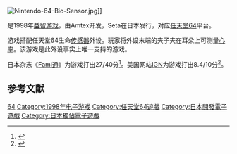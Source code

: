 {{NoteTA
| G1 = Games
}}

[[File:Nintendo-64-Bio-Sensor.jpg|thumb]]]]

{{vgname|俄罗斯方块64|ja=テトリス64，Tetris 64}}是1998年[[益智游戏|益智游戏]]，由Amtex开发，Seta在日本发行，对应[[任天堂64|任天堂64]]平台。

游戏搭配任天堂64生命[[传感器|传感器]]外设。玩家将外设末端的夹子夹在耳朵上可测量[[心率|心率]]。该游戏是此外设事实上唯一支持的游戏。

日本杂志《[[Fami通|Fami通]]》为游戏打出27/40分<ref name="Fam">{{cite web | url=https://www.famitsu.com/cominy/?m=pc&a=page_h_title&title_id=5286 | title=テトリス64 [NINTENDO64] | language=ja | website=[[Famitsu|Famitsu]] | publisher=[[Enterbrain|Enterbrain]] | accessdate=September 19, 2018 | archive-date=2018-09-19 | archive-url=https://web.archive.org/web/20180919211354/https://www.famitsu.com/cominy/?m=pc&a=page_h_title&title_id=5286 | dead-url=no }}</ref>。美国网站[[IGN|IGN]]为游戏打出8.4/10分<ref name="IGN">{{cite web | last=Schneider | first=Peer | date=February 23, 1999 | url=https://www.ign.com/articles/1999/02/24/tetris-64-import-2 | title=Tetris 64 (Import) | website=[[IGN|IGN]] | publisher=[[Ziff_Davis|Ziff Davis]] | accessdate=September 19, 2018 | archive-date=2019-02-15 | archive-url=https://web.archive.org/web/20190215010144/https://www.ign.com/articles/1999/02/24/tetris-64-import-2 | dead-url=no }}</ref>。

== 参考文献 ==
{{Reflist}}

{{俄罗斯方块}}

{{DEFAULTSORT:Tetris 64}}
[[Category:俄羅斯方塊|64]]
[[Category:1998年电子游戏|Category:1998年电子游戏]]
[[Category:任天堂64遊戲|Category:任天堂64遊戲]]
[[Category:日本開發電子遊戲|Category:日本開發電子遊戲]]
[[Category:日本獨佔電子遊戲|Category:日本獨佔電子遊戲]]

{{puzzle-videogame-stub}}